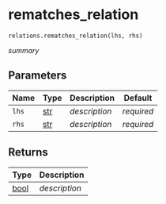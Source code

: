 # rematches_relation { #fave_recode.relations.rematches_relation }

`relations.rematches_relation(lhs, rhs)`

_summary_

## Parameters

| Name   | Type         | Description   | Default    |
|--------|--------------|---------------|------------|
| `lhs`  | [str](`str`) | _description_ | _required_ |
| `rhs`  | [str](`str`) | _description_ | _required_ |

## Returns

| Type           | Description   |
|----------------|---------------|
| [bool](`bool`) | _description_ |